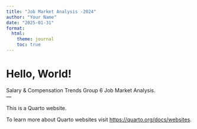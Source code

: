```yaml
---
title: "Job Market Analysis -2024"
author: "Your Name"
date: "2025-01-31"
format:
  html:
    theme: journal
    toc: true
---
```

# Hello, World!  
Salary & Compensation Trends
Group 6 Job Market Analysis.  
---

This is a Quarto website.

To learn more about Quarto websites visit <https://quarto.org/docs/websites>.
